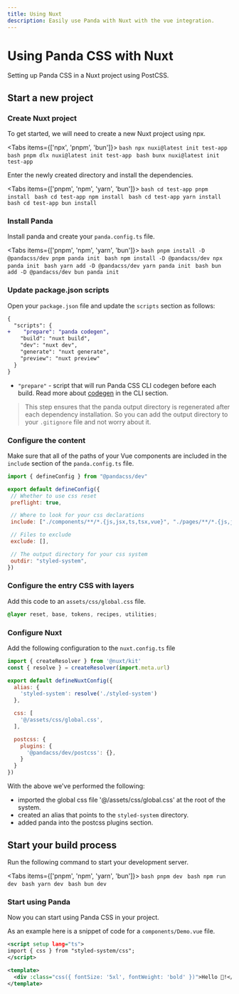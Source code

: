 ```yaml
---
title: Using Nuxt
description: Easily use Panda with Nuxt with the vue integration.
---
```


# Using Panda CSS with Nuxt

Setting up Panda CSS in a Nuxt project using PostCSS.

## Start a new project

<Steps>

### Create Nuxt project

To get started, we will need to create a new Nuxt project using npx.  

<Tabs items={['npx', 'pnpm', 'bun']}>
  <Tab>
    ```bash
    npx nuxi@latest init test-app
    ```
  </Tab>
  <Tab>
    ```bash
    pnpm dlx nuxi@latest init test-app
    ```
  </Tab>
  <Tab>
    ```bash
    bunx nuxi@latest init test-app
    ```
  </Tab>
</Tabs>

Enter the newly created directory and install the dependencies.

<Tabs items={['pnpm', 'npm', 'yarn', 'bun']}>
  <Tab>
    ```bash
    cd test-app
    pnpm install
    ```
  </Tab>
  <Tab>
    ```bash
    cd test-app
    npm install
    ```
  </Tab>
  <Tab>
    ```bash
    cd test-app
    yarn install
    ```
  </Tab>
  <Tab>
    ```bash
    cd test-app
    bun install
    ```
  </Tab>
</Tabs>

### Install Panda

Install panda and create your `panda.config.ts` file.

<Tabs items={['pnpm', 'npm', 'yarn', 'bun']}>
  <Tab>
    ```bash
    pnpm install -D @pandacss/dev
    pnpm panda init
    ```
  </Tab>
  <Tab>
    ```bash
    npm install -D @pandacss/dev
    npx panda init
    ```
  </Tab>
  <Tab>
    ```bash
    yarn add -D @pandacss/dev
    yarn panda init
    ```
  </Tab>
  <Tab>
    ```bash
    bun add -D @pandacss/dev
    bun panda init
    ```
  </Tab>
</Tabs>

### Update package.json scripts

Open your `package.json` file and update the `scripts` section as follows:

```diff {3} filename="package.json"
{
  "scripts": {
+    "prepare": "panda codegen",
    "build": "nuxt build",
    "dev": "nuxt dev",
    "generate": "nuxt generate",
    "preview": "nuxt preview"
  }
}
```
- `"prepare"` - script that will run Panda CSS CLI codegen before each build. Read more about [codegen](/docs/references/cli#panda-codegen) in the CLI section.

> This step ensures that the panda output directory is regenerated after each dependency installation. So you can add the output directory to your `.gitignore` file and not worry about it.

### Configure the content

Make sure that all of the paths of your Vue components are included in the `include` section of the `panda.config.ts` file.

```js {8, 17} filename="panda.config.ts"
import { defineConfig } from "@pandacss/dev"

export default defineConfig({
 // Whether to use css reset
 preflight: true,

 // Where to look for your css declarations
 include: ["./components/**/*.{js,jsx,ts,tsx,vue}", "./pages/**/*.{js,jsx,ts,tsx,vue}"],

 // Files to exclude
 exclude: [],

 // The output directory for your css system
 outdir: "styled-system",
})
```

### Configure the entry CSS with layers

Add this code to an `assets/css/global.css` file.

```css filename="assets/css/global.css"
@layer reset, base, tokens, recipes, utilities;
```

### Configure Nuxt

Add the following configuration to the `nuxt.config.ts` file

```js {1-2, 5-17}  filename="nuxt.config.ts"
import { createResolver } from '@nuxt/kit'
const { resolve } = createResolver(import.meta.url)

export default defineNuxtConfig({
  alias: {
    'styled-system': resolve('./styled-system')
  },

  css: [
    '@/assets/css/global.css',
  ],

  postcss: {
    plugins: {
      '@pandacss/dev/postcss': {},
    }
  }
})
```

With the above we've performed the following:

  * imported the global css file '@/assets/css/global.css' at the root of the system.
  * created an alias that points to the `styled-system` directory.
  * added panda into the postcss plugins section.

## Start your build process

Run the following command to start your development server.

<Tabs items={['pnpm', 'npm', 'yarn', 'bun']}>
  <Tab>
    ```bash
    pnpm dev
    ```
  </Tab>
  <Tab>
    ```bash
    npm run dev
    ```
  </Tab>
  <Tab>
    ```bash
    yarn dev
    ```
  </Tab>
  <Tab>
    ```bash
    bun dev
    ```
  </Tab>
</Tabs>

### Start using Panda

Now you can start using Panda CSS in your project.

As an example here is a snippet of code for a `components/Demo.vue` file.

```xml filename="components/Demo.vue"
<script setup lang="ts">
import { css } from "styled-system/css";
</script>

<template>
  <div :class="css({ fontSize: '5xl', fontWeight: 'bold' })">Hello 🐼!</div>
</template>
```

</Steps>


